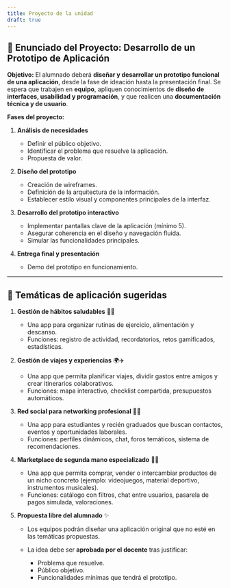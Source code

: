 ```yaml
---
title: Proyecto de la unidad
draft: true
---
```


## 📌 Enunciado del Proyecto: Desarrollo de un Prototipo de Aplicación

**Objetivo:**
El alumnado deberá **diseñar y desarrollar un prototipo funcional de una aplicación**, desde la fase de ideación hasta la presentación final. Se espera que trabajen en **equipo**, apliquen conocimientos de **diseño de interfaces, usabilidad y programación**, y que realicen una **documentación técnica y de usuario**.

**Fases del proyecto:**

1. **Análisis de necesidades**

   * Definir el público objetivo.
   * Identificar el problema que resuelve la aplicación.
   * Propuesta de valor.

2. **Diseño del prototipo**

   * Creación de wireframes.
   * Definición de la arquitectura de la información.
   * Establecer estilo visual y componentes principales de la interfaz.

3. **Desarrollo del prototipo interactivo**

   * Implementar pantallas clave de la aplicación (mínimo 5).
   * Asegurar coherencia en el diseño y navegación fluida.
   * Simular las funcionalidades principales.

4. **Entrega final y presentación**

   * Demo del prototipo en funcionamiento.

---

## 🎯 Temáticas de aplicación sugeridas

1. **Gestión de hábitos saludables** 🥗💪

   * Una app para organizar rutinas de ejercicio, alimentación y descanso.
   * Funciones: registro de actividad, recordatorios, retos gamificados, estadísticas.

2. **Gestión de viajes y experiencias** 🌍✈️

   * Una app que permita planificar viajes, dividir gastos entre amigos y crear itinerarios colaborativos.
   * Funciones: mapa interactivo, checklist compartida, presupuestos automáticos.

3. **Red social para networking profesional** 💼🤝

   * Una app para estudiantes y recién graduados que buscan contactos, eventos y oportunidades laborales.
   * Funciones: perfiles dinámicos, chat, foros temáticos, sistema de recomendaciones.

4. **Marketplace de segunda mano especializado** 🔄📱

   * Una app que permita comprar, vender o intercambiar productos de un nicho concreto (ejemplo: videojuegos, material deportivo, instrumentos musicales).
   * Funciones: catálogo con filtros, chat entre usuarios, pasarela de pagos simulada, valoraciones.

5. **Propuesta libre del alumnado** ✨

   * Los equipos podrán diseñar una aplicación original que no esté en las temáticas propuestas.
   * La idea debe ser **aprobada por el docente** tras justificar:

     * Problema que resuelve.
     * Público objetivo.
     * Funcionalidades mínimas que tendrá el prototipo.
